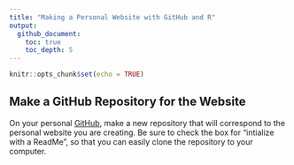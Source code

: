 ```yaml
---
title: "Making a Personal Website with GitHub and R"
output: 
  github_document:
    toc: true
    toc_depth: 5
---
```


```r
knitr::opts_chunk$set(echo = TRUE)
```

## Make a GitHub Repository for the Website 
On your personal [GitHub](github.com), make a new repository that will correspond to the personal website you are creating. Be sure to check the box for "intialize with a ReadMe", so that you can easily clone the repository to your computer. 
